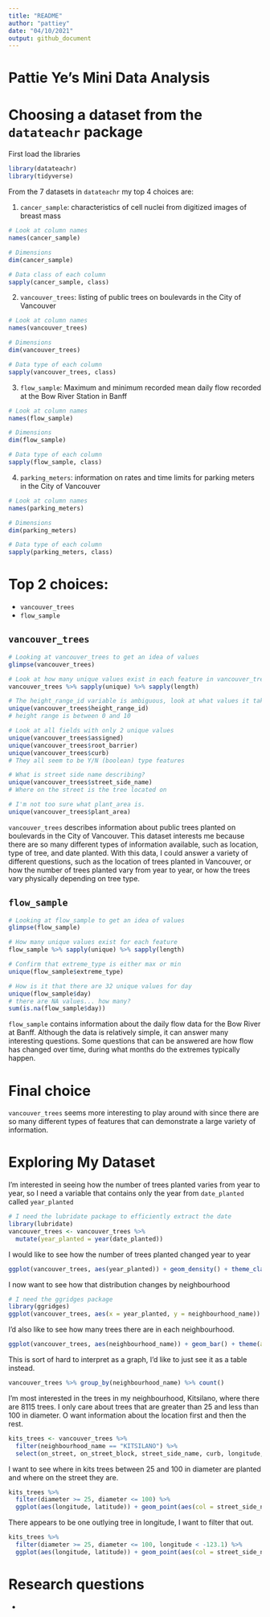 ```yaml
---
title: "README"
author: "pattiey"
date: "04/10/2021"
output: github_document
---
```

# Pattie Ye's Mini Data Analysis

# Choosing a dataset from the `datateachr` package

First load the libraries

```r
library(datateachr)
library(tidyverse)
```

From the 7 datasets in `datateachr` my top 4 choices are:

1. `cancer_sample`: characteristics of cell nuclei from digitized images of breast mass

```r
# Look at column names
names(cancer_sample)

# Dimensions
dim(cancer_sample)

# Data class of each column
sapply(cancer_sample, class)
```

2. `vancouver_trees`: listing of public trees on boulevards in the City of Vancouver 

```r
# Look at column names
names(vancouver_trees)

# Dimensions
dim(vancouver_trees)

# Data type of each column
sapply(vancouver_trees, class)
```

3. `flow_sample`: Maximum and minimum recorded mean daily flow recorded at the Bow River Station in Banff 

```r
# Look at column names
names(flow_sample)

# Dimensions
dim(flow_sample)

# Data type of each column
sapply(flow_sample, class)
```

4. `parking_meters`: information on rates and time limits for parking meters in the City of Vancouver 

```r
# Look at column names
names(parking_meters)

# Dimensions
dim(parking_meters)

# Data type of each column
sapply(parking_meters, class)
```

# Top 2 choices:

* `vancouver_trees`
* `flow_sample`

## `vancouver_trees`

```r
# Looking at vancouver_trees to get an idea of values
glimpse(vancouver_trees)

# Look at how many unique values exist in each feature in vancouver_trees
vancouver_trees %>% sapply(unique) %>% sapply(length)

# The height_range_id variable is ambiguous, look at what values it takes on 
unique(vancouver_trees$height_range_id)
# height range is between 0 and 10

# Look at all fields with only 2 unique values
unique(vancouver_trees$assigned)
unique(vancouver_trees$root_barrier)
unique(vancouver_trees$curb)
# They all seem to be Y/N (boolean) type features

# What is street side name describing?
unique(vancouver_trees$street_side_name)
# Where on the street is the tree located on

# I'm not too sure what plant_area is. 
unique(vancouver_trees$plant_area)
```

`vancouver_trees` describes information about public trees planted on boulevards in the City of Vancouver. This dataset interests me because there are so many different types of information available, such as location, type of tree, and date planted. 
With this data, I could answer a variety of different questions, such as the location of trees planted in Vancouver, or how the number of trees planted vary from year to year, or how the trees vary physically depending on tree type. 

## `flow_sample`

```r
# Looking at flow_sample to get an idea of values 
glimpse(flow_sample)

# How many unique values exist for each feature
flow_sample %>% sapply(unique) %>% sapply(length)

# Confirm that extreme_type is either max or min
unique(flow_sample$extreme_type)

# How is it that there are 32 unique values for day
unique(flow_sample$day)
# there are NA values... how many?
sum(is.na(flow_sample$day))
```

`flow_sample` contains information about the daily flow data for the Bow River at Banff. Although the data is relatively simple, it can answer many interesting questions. Some questions that can be answered are how flow has changed over time, during what months do the extremes typically happen. 

# Final choice

`vancouver_trees` seems more interesting to play around with since there are so many different types of features that can demonstrate a large variety of information. 

# Exploring My Dataset

I'm interested in seeing how the number of trees planted varies from year to year, so I need a variable that contains only the year from `date_planted` called `year_planted`

```r
# I need the lubridate package to efficiently extract the date
library(lubridate)
vancouver_trees <- vancouver_trees %>% 
  mutate(year_planted = year(date_planted))
```

I would like to see how the number of trees planted changed year to year

```r
ggplot(vancouver_trees, aes(year_planted)) + geom_density() + theme_classic() + xlab("Year") + ggtitle("Density of trees planted per year")
```

I now want to see how that distribution changes by neighbourhood

```r
# I need the ggridges package
library(ggridges)
ggplot(vancouver_trees, aes(x = year_planted, y = neighbourhood_name)) + geom_density_ridges() + xlab("Year") + ylab("Neighbourhood") + ggtitle("Density of trees planted per year, by neighbourhood")
```

I'd also like to see how many trees there are in each neighbourhood.

```r
ggplot(vancouver_trees, aes(neighbourhood_name)) + geom_bar() + theme(axis.text.x = element_text(angle = 90)) + xlab("Neighbourhood") + ggtitle("Number of trees planted per neighbourhood")
```

This is sort of hard to interpret as a graph, I'd like to just see it as a table instead.

```r
vancouver_trees %>% group_by(neighbourhood_name) %>% count()
```

I'm most interested in the trees in my neighbourhood, Kitsilano, where there are 8115 trees. I only care about trees that are greater than 25 and less than 100 in diameter. O want information about the location first and then the rest.

```r
kits_trees <- vancouver_trees %>% 
  filter(neighbourhood_name == "KITSILANO") %>% 
  select(on_street, on_street_block, street_side_name, curb, longitude, latitude, everything())
```

I want to see where in kits trees between 25 and 100 in diameter are planted and where on the street they are.

```r
kits_trees %>% 
  filter(diameter >= 25, diameter <= 100) %>% 
  ggplot(aes(longitude, latitude)) + geom_point(aes(col = street_side_name, size = diameter))
```

There appears to be one outlying tree in longitude, I want to filter that out.

```r
kits_trees %>% 
  filter(diameter >= 25, diameter <= 100, longitude < -123.1) %>% 
  ggplot(aes(longitude, latitude)) + geom_point(aes(col = street_side_name, size = diameter, alpha = 0.2))
```

# Research questions

* 

